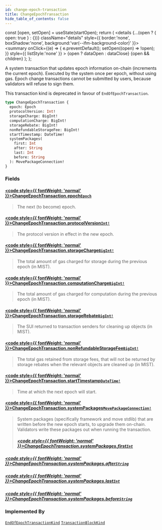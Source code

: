 ```yaml
---
id: change-epoch-transaction
title: ChangeEpochTransaction
hide_table_of_contents: false
---
```









  const [open, setOpen] = useState(startOpen);
  return (
    <details {...(open ? { open: true } : {})} className="details" style={{ border:'none', boxShadow:'none', background:'var(--ifm-background-color)' }}>
      <summary
        onClick={(e) => {
          e.preventDefault();
          setOpen((open) => !open);
        }}
        style={{ listStyle:'none' }}
      >
      {open ? dataOpen : dataClose}
      </summary>
      {open && children}
    </details>
  );
};








A system transaction that updates epoch information on-chain (increments the current epoch).
Executed by the system once per epoch, without using gas. Epoch change transactions cannot be
submitted by users, because validators will refuse to sign them.

This transaction kind is deprecated in favour of `EndOfEpochTransaction`.


```graphql
type ChangeEpochTransaction {
  epoch: Epoch
  protocolVersion: Int!
  storageCharge: BigInt!
  computationCharge: BigInt!
  storageRebate: BigInt!
  nonRefundableStorageFee: BigInt!
  startTimestamp: DateTime!
  systemPackages(
    first: Int
    after: String
    last: Int
    before: String
  ): MovePackageConnection!
}
```




### Fields

#### [<code style={{ fontWeight: 'normal' }}>ChangeEpochTransaction.<b>epoch</b></code>](#)<Bullet />[`Epoch`](/references/sui-api/graphql/reference/objects/epoch) <Badge class="badge badge--secondary" text="object"/> 
> 
> 
> The next (to become) epoch.
> 

#### [<code style={{ fontWeight: 'normal' }}>ChangeEpochTransaction.<b>protocolVersion</b></code>](#)<Bullet />[`Int!`](/references/sui-api/graphql/reference/scalars/int) <Badge class="badge badge--secondary" text="non-null"/> <Badge class="badge badge--secondary" text="scalar"/> 
> 
> 
> The protocol version in effect in the new epoch.
> 

#### [<code style={{ fontWeight: 'normal' }}>ChangeEpochTransaction.<b>storageCharge</b></code>](#)<Bullet />[`BigInt!`](/references/sui-api/graphql/reference/scalars/big-int) <Badge class="badge badge--secondary" text="non-null"/> <Badge class="badge badge--secondary" text="scalar"/> 
> 
> 
> The total amount of gas charged for storage during the previous epoch (in MIST).
> 

#### [<code style={{ fontWeight: 'normal' }}>ChangeEpochTransaction.<b>computationCharge</b></code>](#)<Bullet />[`BigInt!`](/references/sui-api/graphql/reference/scalars/big-int) <Badge class="badge badge--secondary" text="non-null"/> <Badge class="badge badge--secondary" text="scalar"/> 
> 
> 
> The total amount of gas charged for computation during the previous epoch (in MIST).
> 

#### [<code style={{ fontWeight: 'normal' }}>ChangeEpochTransaction.<b>storageRebate</b></code>](#)<Bullet />[`BigInt!`](/references/sui-api/graphql/reference/scalars/big-int) <Badge class="badge badge--secondary" text="non-null"/> <Badge class="badge badge--secondary" text="scalar"/> 
> 
> 
> The SUI returned to transaction senders for cleaning up objects (in MIST).
> 

#### [<code style={{ fontWeight: 'normal' }}>ChangeEpochTransaction.<b>nonRefundableStorageFee</b></code>](#)<Bullet />[`BigInt!`](/references/sui-api/graphql/reference/scalars/big-int) <Badge class="badge badge--secondary" text="non-null"/> <Badge class="badge badge--secondary" text="scalar"/> 
> 
> 
> The total gas retained from storage fees, that will not be returned by storage rebates when
> the relevant objects are cleaned up (in MIST).
> 

#### [<code style={{ fontWeight: 'normal' }}>ChangeEpochTransaction.<b>startTimestamp</b></code>](#)<Bullet />[`DateTime!`](/references/sui-api/graphql/reference/scalars/date-time) <Badge class="badge badge--secondary" text="non-null"/> <Badge class="badge badge--secondary" text="scalar"/> 
> 
> 
> Time at which the next epoch will start.
> 

#### [<code style={{ fontWeight: 'normal' }}>ChangeEpochTransaction.<b>systemPackages</b></code>](#)<Bullet />[`MovePackageConnection!`](/references/sui-api/graphql/reference/objects/move-package-connection) <Badge class="badge badge--secondary" text="non-null"/> <Badge class="badge badge--secondary" text="object"/> 
> 
> 
> System packages (specifically framework and move stdlib) that are written before the new
> epoch starts, to upgrade them on-chain. Validators write these packages out when running the
> transaction.
> ##### [<code style={{ fontWeight: 'normal' }}>ChangeEpochTransaction.systemPackages.<b>first</b></code>](#)<Bullet />[`Int`](/references/sui-api/graphql/reference/scalars/int) <Badge class="badge badge--secondary" text="scalar"/> 
> 
> 
> 
> 

##### [<code style={{ fontWeight: 'normal' }}>ChangeEpochTransaction.systemPackages.<b>after</b></code>](#)<Bullet />[`String`](/references/sui-api/graphql/reference/scalars/string) <Badge class="badge badge--secondary" text="scalar"/> 
> 
> 
> 
> 

##### [<code style={{ fontWeight: 'normal' }}>ChangeEpochTransaction.systemPackages.<b>last</b></code>](#)<Bullet />[`Int`](/references/sui-api/graphql/reference/scalars/int) <Badge class="badge badge--secondary" text="scalar"/> 
> 
> 
> 
> 

##### [<code style={{ fontWeight: 'normal' }}>ChangeEpochTransaction.systemPackages.<b>before</b></code>](#)<Bullet />[`String`](/references/sui-api/graphql/reference/scalars/string) <Badge class="badge badge--secondary" text="scalar"/> 
> 
> 
> 
> 



### Implemented By

[`EndOfEpochTransactionKind`](/references/sui-api/graphql/reference/unions/end-of-epoch-transaction-kind)  <Badge class="badge badge--secondary" text="union"/><Bullet />[`TransactionBlockKind`](/references/sui-api/graphql/reference/unions/transaction-block-kind)  <Badge class="badge badge--secondary" text="union"/>

